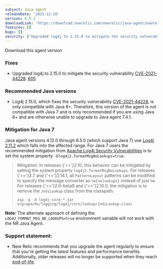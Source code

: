 ```yaml
---
subject: Java agent
releaseDate: '2021-12-10'
version: 6.5.1
downloadLink: 'https://download.newrelic.com/newrelic/java-agent/newrelic-agent/6.5.1/'
features: []
bugs: []
security: ["Upgraded log4j to 2.15.0 to mitigate the security vulnerability CVE-2021-44228. This version of the agent is not compatible Java 7."]
---
```


<ButtonGroup>
  <ButtonLink
    role="button"
    to="https://download.newrelic.com/newrelic/java-agent/newrelic-agent/6.5.1/"
    variant="primary"
  >
    Download this agent version
  </ButtonLink>
</ButtonGroup>

### Fixes

* Upgraded log4j to 2.15.0 to mitigate the security vulnerability [CVE-2021-44228](https://github.com/advisories/GHSA-jfh8-c2jp-5v3q). [605](https://github.com/newrelic/newrelic-java-agent/issues/605)

### Recommended Java versions

* Log4j 2.15.0, which fixes the security vulnerability [CVE-2021-44228](https://github.com/advisories/GHSA-jfh8-c2jp-5v3q), is only compatible with Java 8+. Therefore, this version of the agent is not compatible with Java 7 and is only recommended if you are using Java 8+ and are otherwise unable to upgrade to Java agent 7.4.1.

### Mitigation for Java 7

Java agent versions 4.12.0 through 6.5.0 (which support Java 7) use [Log4j 2.11.2](https://github.com/newrelic/newrelic-java-agent/blob/dc9f29ca94b453ea9e1132961b8e169588d1e665/newrelic-agent/build.gradle#L90) which falls into the affected range. For Java 7 users the recommended mitigation from [Apache Log4j Security Vulnerabilities](https://logging.apache.org/log4j/2.x/security.html) is to set the system property `-Dlog4j2.formatMsgNoLookups=true`.

> Mitigation: In releases {'>='}2.10, this behavior can be mitigated by setting the system property `log4j2.formatMsgNoLookups`. For releases {'>='}2.7 and {'<='}2.14.1, all `PatternLayout` patterns can be modified to specify the message converter as `%m{nolookups}` instead of just `%m`. For releases {'>='}2.0-beta9 and {'<='}2.10.0, the mitigation is to remove the `JndiLookup` class from the classpath:
>
> `zip -q -d log4j-core-*.jar org/apache/logging/log4j/core/lookup/JndiLookup.class`

**Note**: The alternate approach of defining the `LOG4J_FORMAT_MSG_NO_LOOKUPS=true` environment variable will not work with the NR Java Agent.

### Support statement:

* New Relic recommends that you upgrade the agent regularly to ensure that you're getting the latest features and
  performance benefits. Additionally, older releases will no longer be supported when they reach
  [end-of-life](https://docs.newrelic.com/docs/using-new-relic/cross-product-functions/install-configure/notification-changes-new-relic-saas-features-distributed-software/).
